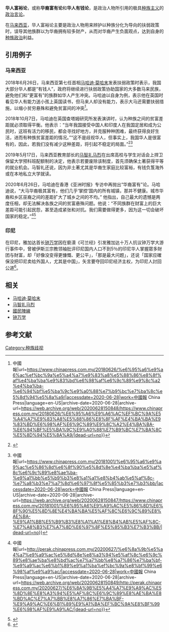 '''华人富裕论'''，或称'''华裔富有论'''和'''华人有钱论'''，是政治人物所引用的极具[[种族主义|种族主义]]的[[政治论|政治言论]]。

在[[马来西亚|马来西亚]]，华人富裕论主要是政治人物用来辨护以种族分化为导向的扶弱政策时，误导其他族群以为华裔拥有较多财产，从而对华裔产生负面观点，达到自身的[[种族政治|种族政治]]利益。

== 引用例子 ==

=== 马来西亚 ===
2018年6月26日，马来西亚第七任首相[[马哈迪·莫哈末|马哈迪·莫哈末]]发表扶弱政策时表示，我国大部分华人都是“有钱人”，政府将继续进行扶弱政策协助国家的大多数马来民族，避免他们和“更富有”的族群如华人产生冲突。马哈迪以自身为例，表示他在英国时看见华人有能力送小孩上英国读书，但马来人却没有能力，表示大马还需要扶弱措施，以缩小贫穷悬殊和避免贫富间的冲突<ref>{{Cite web|title=敦馬：大部分華人都是“有錢人” 政府須繼續協助馬來人 縮小差距{{!}}中國報|url=https://www.chinapress.com.my/20180626/%e6%95%a6%e9%a6%ac%ef%bc%9a%e5%a4%a7%e9%83%a8%e5%88%86%e8%8f%af%e4%ba%ba%e9%83%bd%e6%98%af%e6%9c%89%e9%8c%a2%e4%ba%ba-%e6%94%bf%e5%ba%9c%e9%a0%88%e7%b9%bc%e7%ba%8c%e5%8d%94%e5%8a%a9/|accessdate=2020-06-28|work=中國報 China Press|language=en-US|archive-date=2020-06-28|archive-url=https://web.archive.org/web/20200628150848/https://www.chinapress.com.my/20180626/%E6%95%A6%E9%A6%AC%EF%BC%9A%E5%A4%A7%E9%83%A8%E5%88%86%E8%8F%AF%E4%BA%BA%E9%83%BD%E6%98%AF%E6%9C%89%E9%8C%A2%E4%BA%BA-%E6%94%BF%E5%BA%9C%E9%A0%88%E7%B9%BC%E7%BA%8C%E5%8D%94%E5%8A%A9/|dead-url=no}}</ref>。

2018年10月7日，马哈迪在英国查塔姆研究所发表演讲时，认为种族之间的贫富差距就必须取得平衡。他表示：“当年我国接受中国人和印度人在我国定居和成为公民时，这班有活力的移民，都会寻找好地方，并克服种种困难，最终获得良好生活，进而有种族贫富差距的情况。”“这不是歧视华人，但事实上，我国华人是很富有的，因此，若我们没有减少这种差距，将引起不稳定的局面。”<ref>{{Cite web|title=我国华人是很富有的 敦马：要拉近种族贫富差距|url=http://news.seehua.com/?p=395561|accessdate=2020-06-28|last=張|first=David|work=马来西亚诗华日报新闻网|language=zh-CN|archive-date=2020-06-30|archive-url=https://web.archive.org/web/20200630072648/http://news.seehua.com/?p=395561|dead-url=no}}</ref><ref>{{Cite web|title=敦马再提华人富有论 须平衡贫富 稳种族关系{{!}}中國報|url=https://www.chinapress.com.my/20181001/%e6%95%a6%e9%a9%ac%e5%86%8d%e6%8f%90%e5%8d%8e%e4%ba%ba%e5%af%8c%e6%9c%89%e8%ae%ba-%e9%a1%bb%e5%b9%b3%e8%a1%a1%e8%b4%ab%e5%af%8c-%e7%a8%b3%e7%a7%8d%e6%97%8f%e5%85%b3%e7%b3%bb/|accessdate=2020-06-28|work=中國報 China Press|language=en-US|archive-date=2020-06-28|archive-url=https://web.archive.org/web/20200628150847/https://www.chinapress.com.my/20181001/%E6%95%A6%E9%A9%AC%E5%86%8D%E6%8F%90%E5%8D%8E%E4%BA%BA%E5%AF%8C%E6%9C%89%E8%AE%BA-%E9%A1%BB%E5%B9%B3%E8%A1%A1%E8%B4%AB%E5%AF%8C-%E7%A8%B3%E7%A7%8D%E6%97%8F%E5%85%B3%E7%B3%BB/|dead-url=no}}</ref>

2019年5月17日，马来西亚教育部长的[[马智礼马烈|马智礼马烈]]在出席高校与学生对话会上捍卫保留大学预科班配额制的决定，他表示若要废除该制度，首先须确保土著获得平等的就业机会。马智礼还说，因为非土著尤其是华裔生家庭比较富裕，有钱负笈海外或在本地私立大学就读。{{cn}}

2020年6月26日，马哈迪在香港《亚洲时报》专访中再抛出“华裔富有”论。马哈迪说，“大马华裔极其富有，他们几乎‘掌控’国内的所有城镇，那并不健康。城市华裔和乡区巫裔之间的差距扩大了城乡之间的不均。” 他指出，自己最大的遗憾是两度任相，却无法解决各族之间的贫富悬殊问题。他说：“不同族群在财富上的巨大差距可能引起民怨，甚至造成紧张和对抗。我们需要做得更多，因为这一切会破坏国家的稳定。”<ref>{{Cite web|title=抛“大马华裔富有论”转移视线 马汉顺：这是马哈迪的SOP{{!}}中國報|url=http://perak.chinapress.com.my/20200627/%e6%8a%9b%e5%a4%a7%e9%a9%ac%e5%8d%8e%e8%a3%94%e5%af%8c%e6%9c%89%e8%ae%ba%e8%bd%ac%e7%a7%bb%e8%a7%86%e7%ba%bf-%e9%a9%ac%e6%b1%89%e9%a1%ba%ef%bc%9a%e8%bf%99%e6%98%af%e9%a9%ac/|accessdate=2020-06-28|work=中國報 China Press|language=en-US|archive-date=2020-06-28|archive-url=https://web.archive.org/web/20200628150849/http://perak.chinapress.com.my/20200627/%E6%8A%9B%E5%A4%A7%E9%A9%AC%E5%8D%8E%E8%A3%94%E5%AF%8C%E6%9C%89%E8%AE%BA%E8%BD%AC%E7%A7%BB%E8%A7%86%E7%BA%BF-%E9%A9%AC%E6%B1%89%E9%A1%BA%EF%BC%9A%E8%BF%99%E6%98%AF%E9%A9%AC/|dead-url=no}}</ref><ref>{{Citation|title=【“华裔富有论”破坏种族和谐 华总火箭批评敦马失言】 前首相敦马哈迪再次发表“华人富有论”，引发华社强烈反弹。华总会长丹斯里吴添泉警告，刻意炒作类似|url=https://www.facebook.com/8TV.NEWS/videos/%E5%8D%8E%E8%A3%94%E5%AF%8C%E6%9C%89%E8%AE%BA%E7%A0%B4%E5%9D%8F%E7%A7%8D%E6%97%8F%E5%92%8C%E8%B0%90-%E5%8D%8E%E6%80%BB%E7%81%AB%E7%AE%AD%E6%89%B9%E8%AF%84%E6%95%A6%E9%A9%AC%E5%A4%B1%E8%A8%80-%E5%89%8D%E9%A6%96%E7%9B%B8%E6%95%A6%E9%A9%AC%E5%93%88%E8%BF%AA%E5%86%8D%E6%AC%A1%E5%8F%91%E8%A1%A8%E5%8D%8E%E4%BA%BA%E5%AF%8C%E6%9C%89%E8%AE%BA%E5%BC%95%E5%8F%91%E5%8D%8E%E7%A4%BE%E5%BC%BA%E7%83%88%E5%8F%8D%E5%BC%B9%E5%8D%8E%E6%80%BB%E4%BC%9A%E9%95%BF%E4%B8%B9%E6%96%AF%E9%87%8C%E5%90%B4%E6%B7%BB%E6%B3%89%E8%AD%A6%E5%91%8A%E5%88%BB%E6%84%8F%E7%82%92%E4%BD%9C%E7%B1%BB%E4%BC%BC/588658188732819/|accessdate=2020-06-28|archive-date=2020-08-18|archive-url=https://web.archive.org/web/20200818110602/https://www.facebook.com/8TV.NEWS/videos/%E5%8D%8E%E8%A3%94%E5%AF%8C%E6%9C%89%E8%AE%BA%E7%A0%B4%E5%9D%8F%E7%A7%8D%E6%97%8F%E5%92%8C%E8%B0%90-%E5%8D%8E%E6%80%BB%E7%81%AB%E7%AE%AD%E6%89%B9%E8%AF%84%E6%95%A6%E9%A9%AC%E5%A4%B1%E8%A8%80-%E5%89%8D%E9%A6%96%E7%9B%B8%E6%95%A6%E9%A9%AC%E5%93%88%E8%BF%AA%E5%86%8D%E6%AC%A1%E5%8F%91%E8%A1%A8%E5%8D%8E%E4%BA%BA%E5%AF%8C%E6%9C%89%E8%AE%BA%E5%BC%95%E5%8F%91%E5%8D%8E%E7%A4%BE%E5%BC%BA%E7%83%88%E5%8F%8D%E5%BC%B9%E5%8D%8E%E6%80%BB%E4%BC%9A%E9%95%BF%E4%B8%B9%E6%96%AF%E9%87%8C%E5%90%B4%E6%B7%BB%E6%B3%89%E8%AD%A6%E5%91%8A%E5%88%BB%E6%84%8F%E7%82%92%E4%BD%9C%E7%B1%BB%E4%BC%BC/588658188732819/|dead-url=no}}</ref>

=== 印尼 ===
在印尼，雅加达首长[[锺万学|钟万学]]因在褻瀆《可兰经》引发雅加达十万人抗议钟万学大游行事件中，曾被伊斯兰宗教领袖批评印尼国内人口不到5％的印尼华人掌握眾多財团与財富，却「好像没变得更慷慨、更公平」，「那是最大问题」，还说「国家应確保没把印尼卖给外国人，尤其是中国」，矢言要夺回印尼经济主权，为印尼人討回公道<ref>{{Cite web|title=印尼宗教领袖：华人富有是「最大问题」|url=http://news.seehua.com/?p=272347|accessdate=2020-06-29|last=張|first=David|work=马来西亚诗华日报新闻网|language=zh-CN|archive-date=2020-06-30|archive-url=https://web.archive.org/web/20200630082902/http://news.seehua.com/?p=272347|dead-url=no}}</ref>。

== 相关 ==
*[[马哈迪·莫哈末|马哈迪·莫哈末]]
*[[马智礼马烈|马智礼马烈]]
*[[國民陣線|國民陣線]]
*[[钟万学|钟万学]]

==参考文献==

[[Category:种族歧视|Category:种族歧视]]